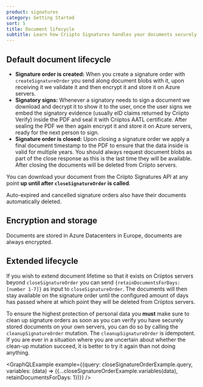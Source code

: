 ```yaml
---
product: signatures
category: Getting Started
sort: 5
title: Document lifecycle
subtitle: Learn how Criipto Signatures handles your documents securely and safely.
---
```


## Default document lifecycle

- **Signature order is created:** When you create a signature order with `createSignatureOrder` you send along document blobs with it,
upon receiving it we validate it and then encrypt it and store it on Azure servers.
- **Signatory signs:** Whenever a signatory needs to sign a document we download and decrypt it to show it to the user,
once the user signs we embed the signatory evidence (usually eID claims returned by Criipto Verify) inside the PDF and seal it with Criiptos AATL certificate.
After sealing the PDF we then again encrypt it and store it on Azure servers, ready for the next person to sign.
- **Signature order is closed:** Upon closing a signature order we apply a final document timestamp to the PDF to ensure that the data inside is valid for multiple years.
You should always request document blobs as part of the close response as this is the last time they will be available. After closing the documents will be deleted from Criipto servers.

You can download your document from the Criipto Signatures API at any point **up until after `closeSignatureOrder` is called**.

Auto-expired and cancelled signature orders also have their documents automatically deleted.

## Encryption and storage

Documents are stored in Azure Datacenters in Europe, documents are always encrypted.

## Extended lifecycle

If you wish to extend document lifetime so that it exists on Criiptos servers beyond `closeSignatureOrder` you can send `{retainDocumentsForDays: [number 1-7]}` as input to `closeSignatureOrder`.
The documents will then stay available on the signature order until the configured amount of days has passed where at which point they will be deleted from Criiptos servers.

To ensure the highest protection of personal data you **must** make sure to clean up signature orders as soon as you can verify you have securely stored documents on your own servers, you can do so by calling the `cleanupSignatureOrder` mutation.
The `cleanupSignatureOrder` is idempotent. If you are ever in a situation where you are uncertain about whether the clean-up mutation succeed, it is better to try it again than not doing anything.


<GraphQLExample example={{query: closeSignatureOrderExample.query, variables: (data) => ({...closeSignatureOrderExample.variables(data), retainDocumentsForDays: 1})}} />

